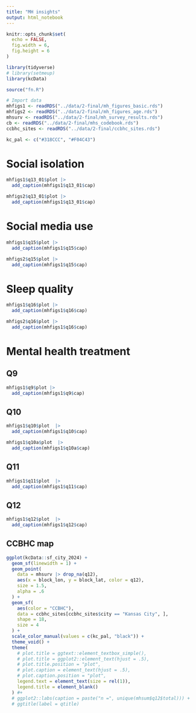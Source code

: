 ```yaml
---
title: "MH insights"
output: html_notebook
---
```


```r
knitr::opts_chunk$set(
  echo = FALSE,
  fig.width = 6,
  fig.height = 6
)
```

```r
library(tidyverse)
# library(setmeup)
library(kcData)
```

```r
source("fn.R")
```

```r
# Import data
mhfigs1 <- readRDS("../data/2-final/mh_figures_basic.rds")
mhfigs2 <- readRDS("../data/2-final/mh_figures_age.rds")
mhsurv <- readRDS("../data/2-final/mh_survey_results.rds")
cb <- readRDS("../data/2-final/mhs_codebook.rds")
ccbhc_sites <- readRDS("../data/2-final/ccbhc_sites.rds")
```

```r
kc_pal <- c("#318CCC", "#F04C43")
```

# Social isolation

```r
mhfigs1$q13_01$plot |>
  add_caption(mhfigs1$q13_01$cap)
```

```r
mhfigs2$q13_01$plot |>
  add_caption(mhfigs1$q13_01$cap)
```

# Social media use

```r
mhfigs1$q15$plot |>
  add_caption(mhfigs1$q15$cap)
```

```r
mhfigs2$q15$plot |>
  add_caption(mhfigs1$q15$cap)
```

# Sleep quality

```r
mhfigs1$q16$plot |>
  add_caption(mhfigs1$q16$cap)
```

```r
mhfigs2$q16$plot |>
  add_caption(mhfigs1$q16$cap)
```

# Mental health treatment

## Q9

```r
mhfigs1$q9$plot |>
  add_caption(mhfigs1$q9$cap)
```

## Q10

```r
mhfigs1$q10$plot  |>
  add_caption(mhfigs1$q10$cap)
```

```r
mhfigs1$q10a$plot  |>
  add_caption(mhfigs1$q10a$cap)
```

## Q11

```r
mhfigs1$q11$plot  |>
  add_caption(mhfigs1$q11$cap)
```

## Q12

```r
mhfigs1$q12$plot  |>
  add_caption(mhfigs1$q12$cap)
```

## CCBHC map

```r
ggplot(kcData::sf_city_2024) +
  geom_sf(linewidth = 1) +
  geom_point(
    data = mhsurv |> drop_na(q12),
    aes(x = block_lon, y = block_lat, color = q12),
    size = 1.5,
    alpha = .6
  ) +
  geom_sf(
    aes(color = "CCBHC"),
    data = ccbhc_sites[ccbhc_sites$city == "Kansas City", ],
    shape = 18,
    size = 4
  ) +
  scale_color_manual(values = c(kc_pal, "black")) +
  theme_void() +
  theme(
    # plot.title = ggtext::element_textbox_simple(),
    # plot.title = ggplot2::element_text(hjust = .5),
    # plot.title.position = "plot",
    # plot.caption = element_text(hjust = .5),
    # plot.caption.position = "plot",
    legend.text = element_text(size = rel(1)),
    legend.title = element_blank()
  ) #+
  # ggplot2::labs(caption = paste("n =", unique(mhsum$q12$total))) +
  # ggtitle(label = qtitle)
```




